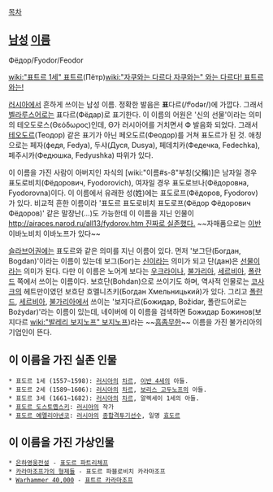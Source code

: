 [[목차]]
== [[남성]] [[이름]] ==
Фёдор/Fyodor/Feodor

[[wiki:"표트르 1세" 표트르]](Пётр)[[wiki:"자쿠와는 다르다 자쿠와는" 와는 다르다! 표트르와는!]]

[[러시아]]에서 흔하게 쓰이는 남성 이름. 정확한 발음은 '''표'''다르(/fʲodər/)에 가깝다. 그래서 [[벨라루스어]]로는 표다르(Фёдар)로 표기한다. 이 이름의 어원은 '신의 선물'이라는 의미의 테오도로스(Θεόδωρος)인데, Θ가 러시아어를 거치면서 Ф 발음화 되었다. 그래서 [[테오도르]](Теодор) 같은 표기가 아닌 페오도르(Феодор)를 거쳐 표도르가 된 것. 애칭으로는 페자(федя, Fedya), 두샤(Дуся, Dusya), 페데치카(Федечка, Fedechka), 페주시카(Федюшка, Fedyushka) 따위가 있다.

이 이름을 가진 사람이 아버지인 자식의 [wiki:"이름#s-8"부칭(父稱)]은 남자일 경우 표도로비치(Фёдорович, Fyodorovich), 여자일 경우 표도로브나(Фёдоровна, Fyodorovna)이다. 이 이름에서 유래한 성(姓)에는 표도로프(Фёдоров, Fyodorov)가 있다. 비교적 흔한 이름이라 '표도르 표도로비치 표도로프(Фёдор Фёдорович Фёдоров)' 같은 말장난(…)도 가능한데 이 이름을 지닌 인물이 [[http://airaces.narod.ru/all13/fydorov.htm 진짜로 실존했다.]] ~~자매품으로는 [[이반]] 이바노비치 이바노프가 있다~~

[[슬라브어]]권에는 표도르와 같은 의미를 지닌 이름이 있다. 먼저 '보그단(Богдан, Bogdan)'이라는 이름이 있는데 보그(Бог)는 [[신]]이라는 의미가 되고 단(дан)은 [[선물]]이라는 의미가 된다. 다만 이 이름은 노어계 보다는 [[우크라이나]], [[불가리아]], [[세르비아]], [[폴란드]] 쪽에서 쓰이는 이름이다. 보흐단(Bohdan)으로 쓰이기도 하며, 역사적 인물로는 [[코사크]]의 헤트만이였던 보흐단 흐멜니츠키(Богдан Хмельницький)가 있다. 그리고 [[폴란드]], [[세르비아]], [[불가리아]]에서 쓰이는 '보지다르(Божидар, Božidar, 폴란드어로는 Bożydar)'라는 이름이 있는데, 네이버에 이 이름을 검색하면 Божидар Божинов(보지다르 [[wiki:"발레리 보지노프" 보지노프]])라는 ~~[[흠좀무]]한~~ 이름을 가진 불가리아의 기업인이 뜬다.

== 이 이름을 가진 실존 인물 ==
 * 표도르 1세 (1557~1598): [[러시아]]의 [[차르]], [[이반 4세]]의 아들.
 * 표도르 2세 (1589~1606): [[러시아]]의 [[차르]], [[보리스 고두노프]]의 아들.
 * 표도르 3세 (1661~1682): [[러시아]]의 [[차르]], 알렉세이 1세의 아들.
 * [[표도르 도스토옙스키]]: [[러시아]]의 작가
 * [[표도르 예멜리아넨코]]: [[러시아]]의 [[종합격투기]]선수, 일명 [[효도르]]

== 이 이름을 가진 가상인물 ==
 * [[은하영웅전설]] - [[표도르 파트리체프]]
 * [[카라마조프가의 형제들]] - 표도르 파블로비치 카라마조프
 * [[Warhammer 40,000]] - [[표트르 카라마조프]]

